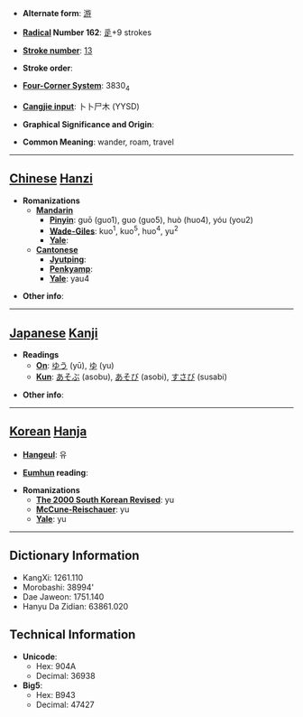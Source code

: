 * '''Alternate form''': [[游]]

* '''[[Wiktionary:Chinese radical index| Radical]] Number 162''': [[Wiktionary:Chinese radical index 辵|辵]]+9 strokes

* '''[[Wiktionary:Chinese total strokes index|Stroke number]]''': [[Wiktionary:Chinese total strokes index 13|13]]

* '''Stroke order''': 

* '''[[Wiktionary:Chinese four corner index|Four-Corner System]]''': 3830<sub>4</sub>

* '''[[Wiktionary:Chinese Cangjie index|Cangjie input]]''': 卜卜尸木 (YYSD)

* '''Graphical Significance and Origin''': 

* '''Common Meaning''': wander, roam, travel

----

== [[Chinese]] [[Hanzi]] ==

* '''Romanizations'''
** '''[[Mandarin]]'''
*** '''[[Pinyin]]''': guō (guo1), guo (guo5), huò (huo4), yóu (you2)
*** '''[[Wade-Giles]]''': kuo<sup>1</sup>, kuo<sup>5</sup>, huo<sup>4</sup>, yu<sup>2</sup>
*** '''[[Yale]]''': 
** '''[[Cantonese]]'''
*** '''[[Jyutping]]''':
*** '''[[Penkyamp]]''': 
*** '''[[Yale]]''': yau4

* '''Other info''': 

----

== [[Japanese]] [[Kanji]] ==

* '''Readings'''
** '''[[On]]''': [[ゆう]] (yū), [[ゆ]] (yu)
** '''[[Kun]]''': [[あそぶ]] (asobu), [[あそび]] (asobi), [[すさび]] (susabi)

* '''Other info''':  

----

== [[Korean]] [[Hanja]] ==

* '''[[Hangeul]]''': 유

* '''[[Eumhun]] reading''': 

* '''Romanizations'''
** '''[[The 2000 South Korean Revised Romanization|The 2000 South Korean Revised]]''': yu
** '''[[McCune-Reischauer]]''': yu
** '''[[Yale]]''': yu

----

== Dictionary Information ==

* KangXi: 1261.110
* Morobashi: 38994'
* Dae Jaweon: 1751.140
* Hanyu Da Zidian: 63861.020

== Technical Information ==

* '''Unicode''':
** Hex: 904A
** Decimal: 36938
* '''Big5''':
** Hex: B943
** Decimal: 47427